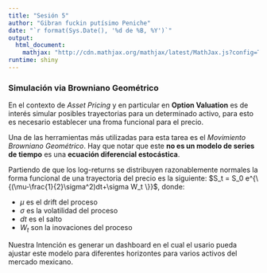 ```yaml
---
title: "Sesión 5"
author: "Gibran fuckin putísimo Peniche"
date: "`r format(Sys.Date(), '%d de %B, %Y')`"
output: 
  html_document:
    mathjax: "http://cdn.mathjax.org/mathjax/latest/MathJax.js?config=TeX-AMS-MML_HTMLorMML"
runtime: shiny
---
```


### Simulación via Browniano Geométrico

En el contexto de *Asset Pricing* y en particular en **Option Valuation** es de interés simular posibles trayectorias para un determinado activo, para esto es necesario establecer una froma funcional para el precio.

Una de las herramientas más utilizadas para esta tarea es el *Movimiento Browniano Geométrico*. Hay que notar que este **no es un modelo de series de tiempo** es una **ecuación diferencial estocástica**. 

Partiendo de que los log-returns se distribuyen razonablemente normales la forma funcional de una trayectoria del precio es la siguiente: $S_t = S_0 e^{\{(\mu-\frac{1}{2}\sigma^2)dt+\sigma W_t \}}$, donde:

  + $\mu$ es el drift del proceso
  + $\sigma$ es la volatilidad del proceso
  + $dt$ es el salto
  + $W_t$ son la inovaciones del proceso
    
Nuestra Intención es generar un dashboard en el cual el usario pueda ajustar este modelo para diferentes horizontes para varios activos del mercado mexicano.

